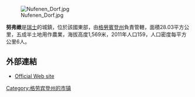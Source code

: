 [[Image:Nufenen_Dorf.jpg|right]]

'''努弗嫩'''是[[瑞士|瑞士]]的城鎮，位於該國東部，由[[格勞賓登州|格勞賓登州]]負責管轄，面積28.03平方公里，五成半土地用作農業，海拔高度1,569米，2011年人口159，人口密度每平方公里6人。

==外部連結==
* [http://www.nufenen.ch Official Web site]{{Wayback|url=http://www.nufenen.ch/ |date=20090630151916 }}

{{Switzerland-geo-stub}}
[[Category:格劳宾登州的市镇|Category:格劳宾登州的市镇]]